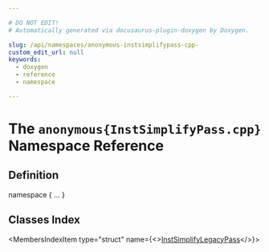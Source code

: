 ```yaml
---

# DO NOT EDIT!
# Automatically generated via docusaurus-plugin-doxygen by Doxygen.

slug: /api/namespaces/anonymous-instsimplifypass-cpp-
custom_edit_url: null
keywords:
  - doxygen
  - reference
  - namespace

---
```





# The `anonymous{InstSimplifyPass.cpp}` Namespace Reference

<DoxygenPage pluginConfig={pluginConfig}>



## Definition

<CodeBlock>namespace &#123; ... &#125;</CodeBlock>

## Classes Index

<MembersIndex>

<MembersIndexItem
  type="struct"
  name={<><a href="/docs/api/structs/anonymous-namespace-instsimplifypass-cpp-/instsimplifylegacypass">InstSimplifyLegacyPass</a></>}>
</MembersIndexItem>

</MembersIndex>


</DoxygenPage>
